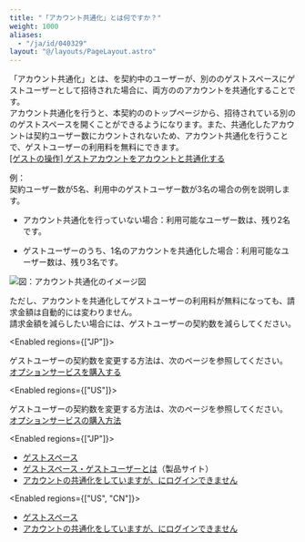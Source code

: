 ```yaml
---
title: "「アカウント共通化」とは何ですか？"
weight: 1000
aliases:
  - "/ja/id/040329"
layout: "@/layouts/PageLayout.astro"
---
```




「アカウント共通化」とは、<Kintone />を契約中のユーザーが、別の<Kintone />のゲストスペースにゲストユーザーとして招待された場合に、両方の<Kintone />のアカウントを共通化することです。  
アカウント共通化を行うと、本契約の<Kintone />のトップページから、招待されている別の<Kintone />のゲストスペースを開くことができるようになります。また、共通化したアカウントは契約ユーザー数にカウントされないため、アカウント共通化を行うことで、ゲストユーザーの利用料を無料にできます。  
[[ゲストの操作] ゲストアカウントを<Kintone />アカウントと共通化する](/k/ja/id/040644.html)

例：  
契約ユーザー数が5名、利用中のゲストユーザー数が3名の場合の例を説明します。

* アカウント共通化を行っていない場合：利用可能なユーザー数は、残り2名です。

* ゲストユーザーのうち、1名のアカウントを共通化した場合：利用可能なユーザー数は、残り3名です。

<Img src="/k/kintone/img-ja/common_account_01.png" alt="図：アカウント共通化のイメージ図" />

ただし、アカウントを共通化してゲストユーザーの利用料が無料になっても、請求金額は自動的には変わりません。  
請求金額を減らしたい場合には、ゲストユーザーの契約数を減らしてください。

<Enabled regions={["JP"]}>

ゲストユーザーの契約数を変更する方法は、次のページを参照してください。  
[オプションサービスを購入する](/s/ja/id/050110.html)

</Enabled>

<Enabled regions={["US"]}>

ゲストユーザーの契約数を変更する方法は、次のページを参照してください。  
[オプションサービスの購入方法](/store/ja/id/03022.html)

</Enabled>

<Enabled regions={["JP"]}>
<Reference>

* [ゲストスペース](/k/ja/id/040639.html)
* [ゲストスペース・ゲストユーザーとは](https://kintone.cybozu.co.jp/price/guestprice.html)（<Kintone />製品サイト）
* [アカウントの共通化をしていますが、<Kintone />にログインできません](/k/ja/id/040345.html)
</Reference>

</Enabled>

<Enabled regions={["US", "CN"]}>
<Reference>

* [ゲストスペース](/k/ja/id/040639.html)
* [アカウントの共通化をしていますが、<Kintone />にログインできません](/k/ja/id/040345.html)
</Reference>

</Enabled>

